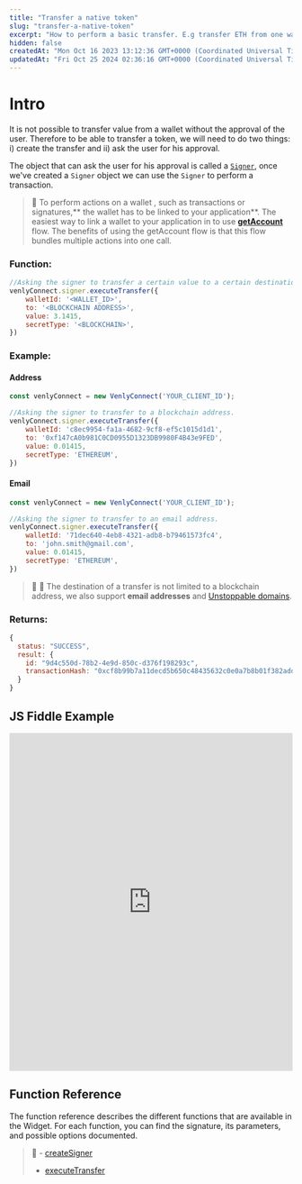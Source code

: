 ```yaml
---
title: "Transfer a native token"
slug: "transfer-a-native-token"
excerpt: "How to perform a basic transfer. E.g transfer ETH from one wallet to another."
hidden: false
createdAt: "Mon Oct 16 2023 13:12:36 GMT+0000 (Coordinated Universal Time)"
updatedAt: "Fri Oct 25 2024 02:36:16 GMT+0000 (Coordinated Universal Time)"
---
```

# Intro

It is not possible to transfer value from a wallet without the approval of the user. Therefore to be able to transfer a token, we will need to do two things: i) create the transfer and ii) ask the user for his approval.

The object that can ask the user for his approval is called a [`Signer`](https://venly.readme.io/docs/signer), once we've created a `Signer` object we can use the `Signer` to perform a transaction.

> 🚧 To perform actions on a wallet , such as transactions or signatures,** the wallet has to be linked to your application**.  The easiest way to link a wallet to your application in to use **[getAccount](https://docs.venly.io/docs/widget-user-authentication#get-user-account)** flow.  The benefits of using the getAccount flow is that this flow bundles multiple actions into one call.

### Function:

```javascript
//Asking the signer to transfer a certain value to a certain destination.
venlyConnect.signer.executeTransfer({
    walletId: '<WALLET_ID>',
    to: '<BLOCKCHAIN ADDRESS>',
    value: 3.1415,
    secretType: '<BLOCKCHAIN>',
})
```

### Example:

#### Address

```javascript
const venlyConnect = new VenlyConnect('YOUR_CLIENT_ID'); 

//Asking the signer to transfer to a blockchain address.
venlyConnect.signer.executeTransfer({
    walletId: 'c8ec9954-fa1a-4682-9cf8-ef5c1015d1d1',
    to: '0xf147cA0b981C0CD0955D1323DB9980F4B43e9FED',
    value: 0.01415,
    secretType: 'ETHEREUM',
})
```

#### Email

```javascript
const venlyConnect = new VenlyConnect('YOUR_CLIENT_ID'); 

//Asking the signer to transfer to an email address.
venlyConnect.signer.executeTransfer({
    walletId: '71dec640-4eb8-4321-adb8-b79461573fc4',
    to: 'john.smith@gmail.com',
    value: 0.01415,
    secretType: 'ETHEREUM',
})
```

> 📘 🧙 The destination of a transfer is not limited to a blockchain address, we also support **email addresses** and [Unstoppable domains](https://unstoppabledomains.com/).

### Returns:

```javascript
{
  status: "SUCCESS",
  result: {
    id: "9d4c550d-78b2-4e9d-850c-d376f198293c",
    transactionHash: "0xcf8b99b7a11decd5b650c48435632c0e0a7b8b01f382addfd5932fdfa6d9ee62"
  }
}
```

## JS Fiddle Example

<iframe width="100%" height="600" src="https://jsfiddle.net/abdullah066/hoe2f78w/embedded/" frameborder="0"></iframe>


## Function Reference

The function reference describes the different functions that are available in the Widget. For each function, you can find the signature, its parameters, and possible options documented.

> 📘 - [createSigner](https://venly.readme.io/docs/createsigner)
> - [executeTransfer](https://venly.readme.io/docs/executetransfer)

